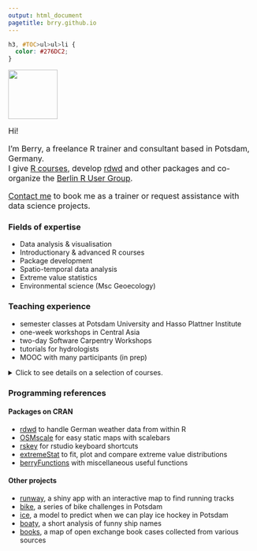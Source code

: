 ```yaml
---
output: html_document
pagetitle: brry.github.io
---
```



```css
h3, #TOC>ul>ul>li {
  color: #276DC2;
}
```

<img src="https://github.com/brry/course/raw/master/externalfig/Blogo.png" width="100">

<font size="3">
Hi!

I'm Berry, a freelance R trainer and consultant based in Potsdam, Germany.   
I give [R courses](https://bookdown.org/brry/course), 
develop [rdwd](https://github.com/brry/rdwd#rdwd) and other packages and co-organize the [Berlin R User Group](https://www.meetup.com/de-DE/Berlin-R-Users-Group/).

[Contact me](mailto:berry-b@gmx.de) to book me as a trainer or request assistance with data science projects.

</font>

### Fields of expertise

- Data analysis & visualisation
- Introductionary & advanced R courses
- Package development
- Spatio-temporal data analysis
- Extreme value statistics
- Environmental science (Msc Geoecology)

### Teaching experience

- semester classes at Potsdam University and Hasso Plattner Institute
- one-week workshops in Central Asia
- two-day Software Carpentry Workshops
- tutorials for hydrologists
- MOOC with many participants (in prep)


<details>
  <summary>Click to see details on a selection of courses.</summary>

<br>
GE = [Geoecology](https://www.uni-potsdam.de/en/umwelt/study-program-geoecology/overview) study program at Potsdam University
```r
tab <- readxl::read_excel("Teaching_Overview.xlsx")
#knitr::kable(tab, format="html", col.names=NULL)
library(magrittr)
suppressPackageStartupMessages(library(huxtable))
ht <- huxtable::hux(tab, add_colnames=FALSE)
ht %>%
  set_all_borders(1) %>%
  set_markdown() %>% 
  set_valign("middle") %>% 
  set_bottom_padding(0)
```

</details>

### Programming references

#### Packages on CRAN
- [rdwd](https://github.com/brry/rdwd#rdwd) to handle German weather data from within R
- [OSMscale](https://github.com/brry/OSMscale#intro) for easy static maps with scalebars
- [rskey](https://github.com/brry/rskey#rskey) for rstudio keyboard shortcuts
- [extremeStat](https://github.com/brry/extremeStat#intro) to fit, plot and compare extreme value distributions
- [berryFunctions](https://cran.r-project.org/web/packages/berryFunctions/vignettes/berryFunctions.html) with miscellaneous useful functions

#### Other projects
- [runway](https://github.com/brry/runway#runway), a shiny app with an interactive map to find running tracks
- [bike](https://github.com/brry/bike), a series of bike challenges in Potsdam
- [ice](https://github.com/brry/ice#ice-hockey-playability-prediction), a model to predict when we can play ice hockey in Potsdam
- [boaty](https://github.com/brry/boaty#boaty), a short analysis of funny ship names
- [books](https://brry.github.io/books), a map of open exchange book cases collected from various sources
